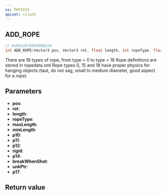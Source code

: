 ```yaml
---
ns: PHYSICS
apiset: client
---
```

## ADD_ROPE

```c
// 0xE832D760399EB220
int ADD_ROPE(Vector3 pos, Vector3 rot, float length, int ropeType, float maxLength, float minLength, float p10, BOOL p11, BOOL p12, BOOL rigid, float p14, BOOL breakWhenShot, Any* unkPtr, BOOL p17);
```

There are 19 types of rope, from type = 0 to type = 18
Rope definitions are stored in ropedata.xml
Rope types 0, 15 and 18 have proper physics for hanging objects (taut, do not sag, small to medium diameter, good aspect for a rope)

## Parameters
* **pos**:
* **rot**:
* **length**:
* **ropeType**:
* **maxLength**:
* **minLength**:
* **p10**:
* **p11**:
* **p12**:
* **rigid**:
* **p14**:
* **breakWhenShot**:
* **unkPtr**:
* **p17**:

## Return value